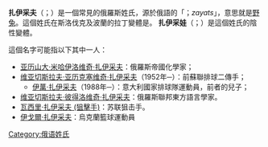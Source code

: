 '''扎伊采夫'''（{{lang|ru|''Зайцев''}}；{{lang|en|''Zaytsev''或''Zaitsev''}}）是一個常見的俄羅斯姓氏，源於俄語的「{{lang|ru|заяц}}；''zayats''」，意思就是[[野兔|野兔]]。這個姓氏在斯洛伐克及波蘭的拉丁變體是'''''{{tsl|en|Zajac|Zajac}}'''''。
'''扎伊采娃'''（{{lang|ru|''Зайцева''}}；{{lang|en|''Zaytseva''或''Zaitseva''}}）是這個姓氏的陰性變體。

這個名字可能指以下其中一人：
* [[亚历山大·米哈伊洛维奇·扎伊采夫|亚历山大·米哈伊洛维奇·扎伊采夫]]：俄羅斯帝國化學家；
*[[维亚切斯拉夫·亚历克塞维奇·扎伊采夫|维亚切斯拉夫·亚历克塞维奇·扎伊采夫]]（1952年─）：前蘇聯排球二傳手；
** [[伊萬·扎伊采夫|伊萬·扎伊采夫]]（1988年─）：意大利國家排球隊運動員，前者的兒子；
* [[维亚切斯拉夫·彼得洛维奇·扎伊采夫|维亚切斯拉夫·彼得洛维奇·扎伊采夫]]：俄羅斯聯邦東方語言學家。
* [[瓦西里·扎伊采夫_(狙擊手)|瓦西里·扎伊采夫 (狙擊手)]]：苏联狙击手。
* [[伊戈爾·扎伊采夫|伊戈爾·扎伊采夫]]：烏克蘭籃球運動員
{{Disambiguation|Cat=四字姓氏消歧义}}
[[Category:俄语姓氏|Category:俄语姓氏]]